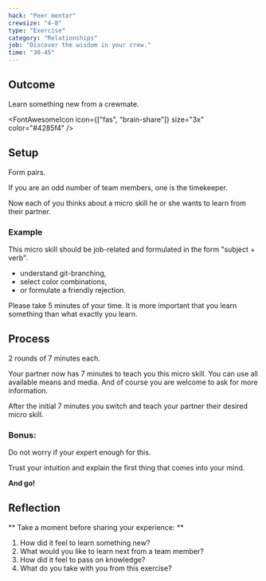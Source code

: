 ```yaml
---
hack: "Peer mentor"
crewsize: "4-8"
type: "Exercise"
category: "Relationships"
job: "Discover the wisdom in your crew."
time: "30-45"
---
```


## Outcome

Learn something new from a crewmate.

<FontAwesomeIcon icon={["fas", "brain-share"]} size="3x" color="#4285f4" />

## Setup

Form pairs.

If you are an odd number of team members, one is the timekeeper.

Now each of you thinks about a micro skill he or she wants to learn from their partner.

### Example

This micro skill should be job-related and formulated in the form "subject + verb".

- understand git-branching,
- select color combinations,
- or formulate a friendly rejection.

Please take 5 minutes of your time. It is more important that you learn something than what exactly you learn.

## Process

2 rounds of 7 minutes each.

Your partner now has 7 minutes to teach you this micro skill. You can use all available means and media. And of course you are welcome to ask for more information.

After the initial 7 minutes you switch and teach your partner their desired micro skill.

### Bonus:

Do not worry if your expert enough for this.

Trust your intuition and explain the first thing that comes into your mind.

**And go!**

## Reflection

** Take a moment before sharing your experience: **

1. How did it feel to learn something new?
2. What would you like to learn next from a team member?
3. How did it feel to pass on knowledge?
4. What do you take with you from this exercise?

